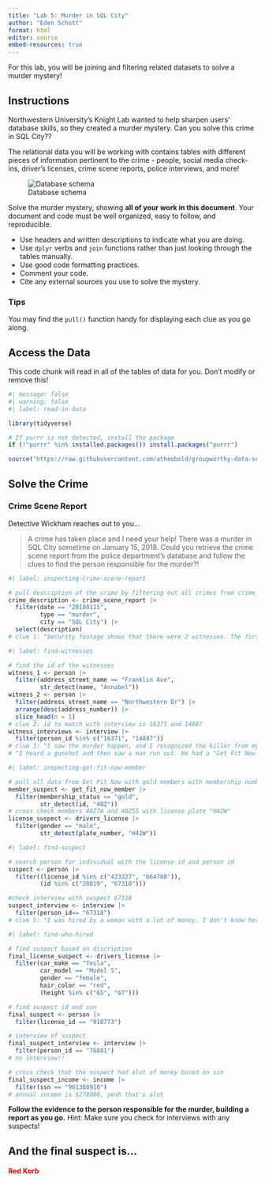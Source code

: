 ```yaml
---
title: "Lab 5: Murder in SQL City"
author: "Eden Schott"
format: html
editor: source
embed-resources: true
---
```


For this lab, you will be joining and filtering related datasets to solve a murder mystery!

## Instructions

Northwestern University's Knight Lab wanted to help sharpen users' database skills, so they created a murder mystery. Can you solve this crime in SQL City??

The relational data you will be working with contains tables with different pieces of information pertinent to the crime - people, social media check-ins, driver's licenses, crime scene reports, police interviews, and more!

![Database schema](https://mystery.knightlab.com/schema.png)

Solve the murder mystery, showing **all of your work in this document**. Your document and code must be well organized, easy to follow, and reproducible.

+ Use headers and written descriptions to indicate what you are doing.
+ Use `dplyr` verbs and `join` functions rather than just looking through the tables manually.
+ Use good code formatting practices.
+ Comment your code.
+ Cite any external sources you use to solve the mystery.

### Tips 

You may find the `pull()` function handy for displaying each clue as you go along.


## Access the Data

This code chunk will read in all of the tables of data for you. Don't modify or remove this!

```r
#| message: false
#| warning: false
#| label: read-in-data

library(tidyverse)

# If purrr is not detected, install the package
if (!"purrr" %in% installed.packages()) install.packages("purrr")

source("https://raw.githubusercontent.com/atheobold/groupworthy-data-science/main/labs/instructions/lab-5-setup.R")
```

## Solve the Crime

### Crime Scene Report

Detective Wickham reaches out to you...

> A crime has taken place and I need your help! There was a murder in SQL City sometime on January 15, 2018. Could you retrieve the crime scene report from the police department’s database and follow the clues to find the person responsible for the murder?!

```r
#| label: inspecting-crime-scene-report

# pull description of the crime by filtering out all crimes from crime_scene_report that aren't murders occurring on the date and in SQL City
crime_description <- crime_scene_report |>
  filter(date == "20180115", 
         type == "murder", 
         city == "SQL City") |>
  select(description)
# clue 1: "Security footage shows that there were 2 witnesses. The first witness lives at the last house on "Northwestern Dr". The second witness, named Annabel, lives somewhere on "Franklin Ave"."

```

```r
#| label: find-witnesses

# find the id of the witnesses
witness_1 <- person |>
  filter(address_street_name == "Franklin Ave", 
         str_detect(name, "Annabel"))
witness_2 <- person |>
  filter(address_street_name == "Northwestern Dr") |> 
  arrange(desc(address_number)) |>
  slice_head(n = 1)
# clue 2: id to match with interview is 16371 and 14887
witness_interviews <- interview |>
  filter(person_id %in% c("16371", "14887"))
# clue 3: "I saw the murder happen, and I recognized the killer from my gym when I was working out last week on January the 9th."
# "I heard a gunshot and then saw a man run out. He had a "Get Fit Now Gym" bag. The membership number on the bag started with "48Z". Only gold members have those bags. The man got into a car with a plate that included "H42W"."

```

```r
#| label: inspecting-get-fit-now-member

# pull all data from Get Fit Now with gold members with membership number starting with "48Z"
member_suspect <- get_fit_now_member |>
  filter(membership_status == "gold", 
         str_detect(id, "48Z"))
# cross check members 48Z7A and 48Z55 with license plate "H42W"
license_suspect <- drivers_license |>
  filter(gender == "male", 
         str_detect(plate_number, "H42W"))

```

```r
#| label: find-suspect

# search person for individual with the license id and person id 
suspect <- person |>
  filter((license_id %in% c("423327", "664760")),
         (id %in% c("28819", "67318")))

#check interview with suspect 67318
suspect_interview <- interview |>
  filter(person_id== "67318")
# clue 5: "I was hired by a woman with a lot of money. I don't know her name but I know she's around 5'5" (65") or 5'7" (67"). She has red hair and she drives a Tesla Model S. I know that she attended the SQL Symphony Concert 3 times in December 2017."
```

```r
#| label: find-who-hired

# find suspect based on discription 
final_license_suspect <- drivers_license |>
  filter(car_make == "Tesla",
         car_model == "Model S",
         gender == "female",
         hair_color == "red",
         (height %in% c("65", "67")))

# find suspect id and ssn
final_suspect <- person |>
  filter(license_id == "918773")

# interview of suspect
final_suspect_interview <- interview |>
  filter(person_id == "78881")
# no interview!!

# cross check that the suspect had alot of money based on ssn
final_suspect_income <- income |>
  filter(ssn == "961388910")
# annual income is $278000, yeah that's alot

```

**Follow the evidence to the person responsible for the murder, building a report as you go.**
Hint: Make sure you check for interviews with any suspects!


## And the final suspect is...

#### <span style="color:red;">Red Korb</span>
